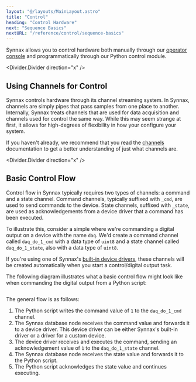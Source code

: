 ```yaml
---
layout: "@/layouts/MainLayout.astro"
title: "Control"
heading: "Control Hardware"
next: "Sequence Basics"
nextURL: "/reference/control/sequence-basics"
---
```


Synnax allows you to control hardware both manually through our 
[operator console](/reference/console/get-started) and programmatically through our 
Python control module.

<Divider.Divider direction="x" />

## Using Channels for Control

Synnax controls hardware through its channel streaming system. In Synnax, channels are
simply pipes that pass samples from one place to another. Internally, Synnax treats 
channels that are used for data acquisition and channels used for control the same way.
While this may seem strange at first, it allows for high-degrees of flexibility in how
your configure your system.

If you haven't already, we recommend that you read the 
[channels](/reference/concepts/channels) documentation to get a better understanding of 
just what channels are.

<Divider.Divider direction="x" />

## Basic Control Flow

Control flow in Synnax typically requires two types of channels: a command and a state
channel. Command channels, typically suffixed with `_cmd`, are used to send commands to
the device. State channels, suffixed with `_state`, are used as acknowledgements from a
device driver that a command has been executed.

To illustrate this, consider a simple where we're commanding a digital output on a device
with the name `daq`. We'd create a command channel called `daq_do_1_cmd` with a data type of
`uint8` and a state channel called `daq_do_1_state`, also with a data type of `uint8`.

If you're using one of Synnax's [built-in device drivers](/reference/device-drivers/get-started),
these channels will be created automatically when you start a control/digital output task.

The following diagram illustrates what a basic control flow might look like when 
commanding the digital output from a Python script:

<Image client:only="react" id="control/get-started/basic-control" themed={false} />

The general flow is as follows:

1. The Python script writes the command value of `1` to the `daq_do_1_cmd` channel.
2. The Synnax database node receives the command value and forwards it to a device 
driver. This device driver can be either Synnax's built-in driver or a driver for a custom
device.
3. The device driver receives and executes the command, sending an acknowledgement value
of `1` to the `daq_do_1_state` channel.
4. The Synnax database node receives the state value and forwards it to the Python script.
5. The Python script acknowledges the state value and continues executing.
